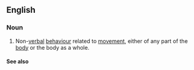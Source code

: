==English==

===Noun===
# Non-[[verbal]] [[behaviour]] related to [[movement]], either of any part of the [[body]] or the body as a whole.  
====See also====
{{pedialite}}